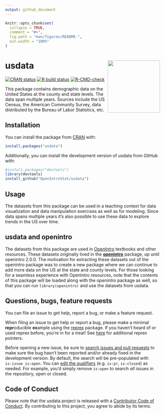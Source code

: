 ```yaml
---
output: github_document
---
```


<!-- README.md is generated from README.Rmd. Please edit that file -->

```r
knitr::opts_chunk$set(
  collapse = TRUE,
  comment = "#>",
  fig.path = "man/figures/README-",
  out.width = "100%"
)
```

# usdata <a href="https://openintrostat.github.io/usdata/"><img src="man/figures/usdata-hex.png" align="right" height="170" /></a>

<!-- badges: start -->
[![CRAN status](https://www.r-pkg.org/badges/version/usdata)](https://CRAN.R-project.org/package=usdata)
[![R build status](https://github.com/OpenIntroStat/usdata/workflows/R-CMD-check/badge.svg)](https://github.com/OpenIntroStat/usdata/actions)
[![R-CMD-check](https://github.com/OpenIntroStat/usdata/workflows/R-CMD-check/badge.svg)](https://github.com/OpenIntroStat/usdata/actions)
<!-- badges: end -->


This package contains demographic data on the United States at the county and state levels. The data span multiple years. Sources include the US Census, the American Community Survey, data distributed by the Bureau of Labor Statistics, etc.

## Installation

You can install the package from [CRAN](https://CRAN.R-project.org) with:

``` r
install.packages("usdata")
```

Additionally, you can install the development version of usdata from GitHub with:

```r
#install.packages("devtools")
library(devtools)
install_github("OpenIntroStat/usdata")
```

## Usage

The datasets from this package can be used in a teaching context for data visualization and data manipulation exercises as well as for modeling. Since data spans multiple years it's also possible to use these data to explore trends in the US over time.

## usdata and openintro

The datasets from this package are used in [OpenIntro](https://www.openintro.org/) textbooks and other  resources.
These datasets originally lived in the [**openintro**](http://openintrostat.github.io/openintro/) package, up until openintro 2.0.0.
The motivation for extracting these datasets out of the openintro package was to create a new package where we can continue to add more data on the US at the state and county levels.
For those looking for a seamless experience with OpenIntro resources, note that the contents of this package will be loaded along with the openintro package as well, so that you can run `library(openintro)` and use the datasets from usdata.

## Questions, bugs, feature requests

You can file an issue to get help, report a bug, or make a feature request.

When filing an issue to get help or report a bug, please make a minimal **repr**oducible **ex**ample using the  [reprex](https://reprex.tidyverse.org/) package. 
If you haven't heard of or used reprex before, you're in for a treat! 
See [here](https://www.tidyverse.org/help/) for additional reprex pointers.

Before opening a new issue, be sure to [search issues and pull requests](https://github.com/openintrostat/usdata/issues) to make sure the bug hasn't been reported and/or already fixed in the development version. 
By default, the search will be pre-populated with `is:issue is:open`. 
You can [edit the qualifiers](https://help.github.com/articles/searching-issues-and-pull-requests/)  (e.g. `is:pr`, `is:closed`) as needed. 
For example, you'd simply remove `is:open` to search _all_ issues in the repository, open or closed.

## Code of Conduct
  
Please note that the usdata project is released with a [Contributor Code of Conduct](https://contributor-covenant.org/version/2/0/CODE_OF_CONDUCT.html). 
By contributing to this project, you agree to abide by its terms.
